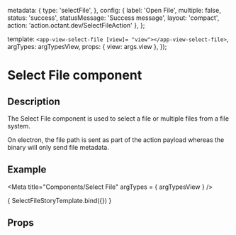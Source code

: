 

  metadata: {
    type: 'selectFile',
  },
  config: {
    label: 'Open File',
    multiple: false,
    status: 'success',
    statusMessage: 'Success message',
    layout: 'compact',
    action: 'action.octant.dev/SelectFileAction'
  },
};

  template: `<app-view-select-file [view]= "view"></app-view-select-file>`,
  argTypes: argTypesView,
  props: { view: args.view },
});

<h1>Select File component</h1>
<h2>Description</h2>

<p>The Select File component is used to select a file or multiple files from a file system.

On electron, the file path is sent as part of the action payload whereas the binary will only send file metadata.
</p>
<h2>Example</h2>

<Meta title="Components/Select File" argTypes = { argTypesView } />

<Canvas withToolbar>
  <Story name="Select File component"
         parameters={{ docs: selectFileDocs }}
         args= {{ view: selectFileView }}>
    { SelectFileStoryTemplate.bind({}) }
  </Story>
</Canvas>

<h2>Props</h2>
<ArgsTable story = "Select File component" />
